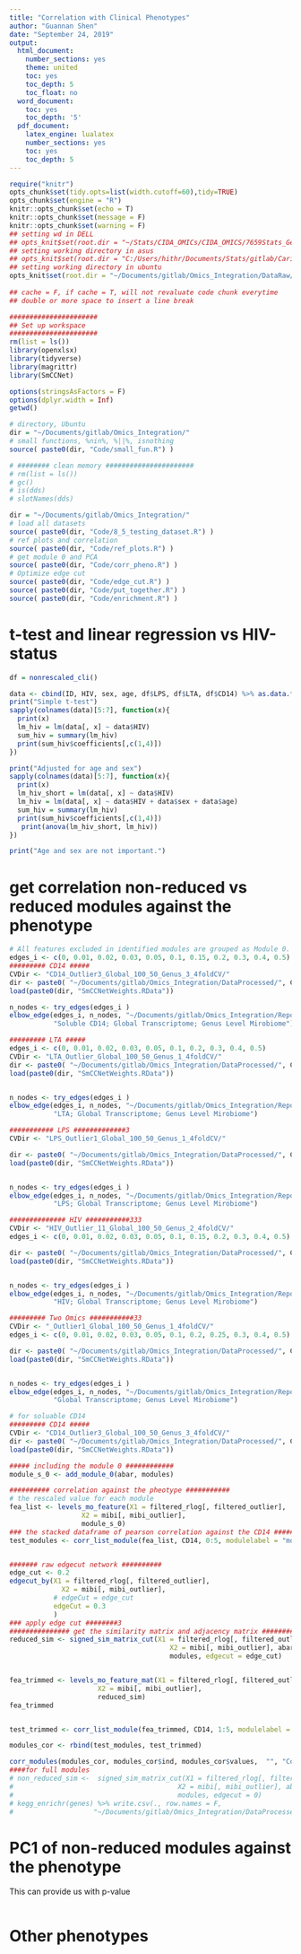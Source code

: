 ```yaml
---
title: "Correlation with Clinical Phenotypes"
author: "Guannan Shen"
date: "September 24, 2019"
output: 
  html_document:
    number_sections: yes
    theme: united
    toc: yes
    toc_depth: 5
    toc_float: no
  word_document:
    toc: yes
    toc_depth: '5'
  pdf_document:
    latex_engine: lualatex
    number_sections: yes
    toc: yes
    toc_depth: 5
---
```


```r
require("knitr")
opts_chunk$set(tidy.opts=list(width.cutoff=60),tidy=TRUE)
opts_chunk$set(engine = "R")
knitr::opts_chunk$set(echo = T)
knitr::opts_chunk$set(message = F)
knitr::opts_chunk$set(warning = F)
## setting wd in DELL
## opts_knit$set(root.dir = "~/Stats/CIDA_OMICs/CIDA_OMICS/7659Stats_Genetics/HW5/")
## setting working directory in asus 
## opts_knit$set(root.dir = "C:/Users/hithr/Documents/Stats/gitlab/Cario_RNASeq_Microbiom_Inte/DataRaw/") 
## setting working directory in ubuntu
opts_knit$set(root.dir = "~/Documents/gitlab/Omics_Integration/DataRaw/hiv_infected_un/")
                                                 
## cache = F, if cache = T, will not revaluate code chunk everytime
## double or more space to insert a line break
```


```r
######################
## Set up workspace
######################
rm(list = ls())
library(openxlsx)
library(tidyverse)
library(magrittr)
library(SmCCNet)

options(stringsAsFactors = F)
options(dplyr.width = Inf)
getwd()

# directory, Ubuntu 
dir = "~/Documents/gitlab/Omics_Integration/"
# small functions, %nin%, %||%, isnothing
source( paste0(dir, "Code/small_fun.R") )

# ######## clean memory ######################
# rm(list = ls())
# gc()
# is(dds)
# slotNames(dds)
```


```r
dir = "~/Documents/gitlab/Omics_Integration/"
# load all datasets 
source( paste0(dir, "Code/8_5_testing_dataset.R") )
# ref plots and correlation 
source( paste0(dir, "Code/ref_plots.R") )
# get module 0 and PCA
source( paste0(dir, "Code/corr_pheno.R") )
# Optimize edge cut 
source( paste0(dir, "Code/edge_cut.R") )
source( paste0(dir, "Code/put_together.R") )
source( paste0(dir, "Code/enrichment.R") )
```

# t-test and linear regression vs HIV-status 

```r
df = nonrescaled_cli()

data <- cbind(ID, HIV, sex, age, df$LPS, df$LTA, df$CD14) %>% as.data.frame()
print("Simple t-test")
sapply(colnames(data)[5:7], function(x){
  print(x)
  lm_hiv = lm(data[, x] ~ data$HIV)
  sum_hiv = summary(lm_hiv)
  print(sum_hiv$coefficients[,c(1,4)])
})

print("Adjusted for age and sex")
sapply(colnames(data)[5:7], function(x){
  print(x)
  lm_hiv_short = lm(data[, x] ~ data$HIV)
  lm_hiv = lm(data[, x] ~ data$HIV + data$sex + data$age)
  sum_hiv = summary(lm_hiv)
  print(sum_hiv$coefficients[,c(1,4)])
   print(anova(lm_hiv_short, lm_hiv))
})

print("Age and sex are not important.")
```


# get correlation non-reduced vs reduced modules against the phenotype
```r
# All features excluded in identified modules are grouped as Module 0.
edges_i <- c(0, 0.01, 0.02, 0.03, 0.05, 0.1, 0.15, 0.2, 0.3, 0.4, 0.5)
######### CD14 #####
CVDir <- "CD14_Outlier3_Global_100_50_Genus_3_4foldCV/"
dir <- paste0( "~/Documents/gitlab/Omics_Integration/DataProcessed/", CVDir)
load(paste0(dir, "SmCCNetWeights.RData"))

n_nodes <- try_edges(edges_i )
elbow_edge(edges_i, n_nodes, "~/Documents/gitlab/Omics_Integration/Reports/plots/",
           "Soluble CD14; Global Transcriptome; Genus Level Mirobiome")

######### LTA #####
edges_i <- c(0, 0.01, 0.02, 0.03, 0.05, 0.1, 0.2, 0.3, 0.4, 0.5)
CVDir <- "LTA_Outlier_Global_100_50_Genus_1_4foldCV/"
dir <- paste0( "~/Documents/gitlab/Omics_Integration/DataProcessed/", CVDir)
load(paste0(dir, "SmCCNetWeights.RData"))


n_nodes <- try_edges(edges_i )
elbow_edge(edges_i, n_nodes, "~/Documents/gitlab/Omics_Integration/Reports/plots/",
           "LTA; Global Transcriptome; Genus Level Mirobiome")

########### LPS #############3
CVDir <- "LPS_Outlier1_Global_100_50_Genus_1_4foldCV/"

dir <- paste0( "~/Documents/gitlab/Omics_Integration/DataProcessed/", CVDir)
load(paste0(dir, "SmCCNetWeights.RData"))


n_nodes <- try_edges(edges_i )
elbow_edge(edges_i, n_nodes, "~/Documents/gitlab/Omics_Integration/Reports/plots/",
           "LPS; Global Transcriptome; Genus Level Mirobiome")

############## HIV ###########333
CVDir <- "HIV_Outlier_11_Global_100_50_Genus_2_4foldCV/"
edges_i <- c(0, 0.01, 0.02, 0.03, 0.05, 0.1, 0.15, 0.2, 0.3, 0.4, 0.5)

dir <- paste0( "~/Documents/gitlab/Omics_Integration/DataProcessed/", CVDir)
load(paste0(dir, "SmCCNetWeights.RData"))


n_nodes <- try_edges(edges_i )
elbow_edge(edges_i, n_nodes, "~/Documents/gitlab/Omics_Integration/Reports/plots/",
           "HIV; Global Transcriptome; Genus Level Mirobiome")

######### Two Omics ###########33
CVDir <- "_Outlier1_Global_100_50_Genus_1_4foldCV/"  
edges_i <- c(0, 0.01, 0.02, 0.03, 0.05, 0.1, 0.2, 0.25, 0.3, 0.4, 0.5)

dir <- paste0( "~/Documents/gitlab/Omics_Integration/DataProcessed/", CVDir)
load(paste0(dir, "SmCCNetWeights.RData"))


n_nodes <- try_edges(edges_i )
elbow_edge(edges_i, n_nodes, "~/Documents/gitlab/Omics_Integration/Reports/plots/",
           "Global Transcriptome; Genus Level Mirobiome")
```


```r
# for soluable CD14 
######### CD14 #####
CVDir <- "CD14_Outlier3_Global_100_50_Genus_3_4foldCV/"
dir <- paste0( "~/Documents/gitlab/Omics_Integration/DataProcessed/", CVDir)
load(paste0(dir, "SmCCNetWeights.RData"))

##### including the module 0 ############
module_s_0 <- add_module_0(abar, modules)

########## correlation against the pheotype ###########
# the rescaled value for each module
fea_list <- levels_mo_feature(X1 = filtered_rlog[, filtered_outlier], 
                  X2 = mibi[, mibi_outlier], 
                  module_s_0)
### the stacked dataframe of pearson correlation against the CD14 ##########
test_modules <- corr_list_module(fea_list, CD14, 0:5, modulelabel = "module")


####### raw edgecut network ##########
edge_cut <- 0.2
edgecut_by(X1 = filtered_rlog[, filtered_outlier], 
             X2 = mibi[, mibi_outlier], 
           # edgeCut = edge_cut
           edgeCut = 0.3
           )
### apply edge cut ########3
############### get the similarity matrix and adjacency matrix ##############
reduced_sim <- signed_sim_matrix_cut(X1 = filtered_rlog[, filtered_outlier], 
                                        X2 = mibi[, mibi_outlier], abar,
                                        modules, edgecut = edge_cut)


fea_trimmed <- levels_mo_feature_mat(X1 = filtered_rlog[, filtered_outlier],
                      X2 = mibi[, mibi_outlier],
                      reduced_sim)
fea_trimmed


test_trimmed <- corr_list_module(fea_trimmed, CD14, 1:5, modulelabel = "trimmed module")

modules_cor <- rbind(test_modules, test_trimmed)

corr_modules(modules_cor, modules_cor$ind, modules_cor$values,  "", "Correlation")
####for full modules
# non_reduced_sim <-  signed_sim_matrix_cut(X1 = filtered_rlog[, filtered_outlier], 
#                                         X2 = mibi[, mibi_outlier], abar,
#                                         modules, edgecut = 0)
# kegg_enrichr(genes) %>% write.csv(., row.names = F,
#                    "~/Documents/gitlab/Omics_Integration/DataProcessed/kegg_scd14_402_module5.csv")

```

# PC1 of non-reduced modules against the phenotype
This can provide us with p-value

```r

```


# Other phenotypes

```r

```